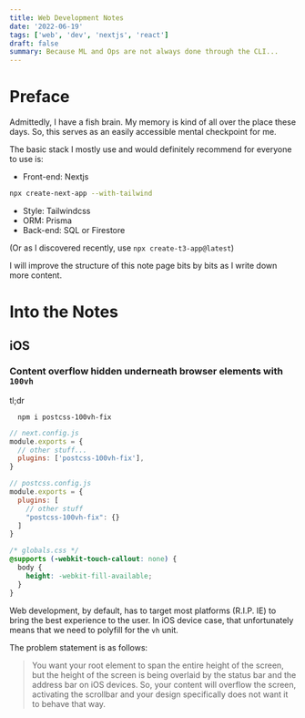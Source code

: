 ```yaml
---
title: Web Development Notes
date: '2022-06-19'
tags: ['web', 'dev', 'nextjs', 'react']
draft: false
summary: Because ML and Ops are not always done through the CLI...
---
```


# Preface

Admittedly, I have a fish brain. My memory is kind of all over the place these days. So, this serves as an easily accessible mental checkpoint for me.

The basic stack I mostly use and would definitely recommend for everyone to use is:

- Front-end: Nextjs

```sh
npx create-next-app --with-tailwind
```

- Style: Tailwindcss
- ORM: Prisma
- Back-end: SQL or Firestore

(Or as I discovered recently, use `npx create-t3-app@latest`)

I will improve the structure of this note page bits by bits as I write down more content.

# Into the Notes

## iOS

### Content overflow hidden underneath browser elements with `100vh`

tl;dr

```
  npm i postcss-100vh-fix
```

```js
// next.config.js
module.exports = {
  // other stuff...
  plugins: ['postcss-100vh-fix'],
}
```

```js
// postcss.config.js
module.exports = {
  plugins: [
    // other stuff
    "postcss-100vh-fix": {}
  ]
}
```

```css
/* globals.css */
@supports (-webkit-touch-callout: none) {
  body {
    height: -webkit-fill-available;
  }
}
```

Web development, by default, has to target most platforms (R.I.P. IE) to bring the best experience to the user. In iOS device case, that unfortunately means that we need to polyfill for the `vh` unit.

The problem statement is as follows:

> You want your root element to span the entire height of the screen, but the height of the screen is being overlaid by the status bar and the address bar on iOS devices. So, your content will overflow the screen, activating the scrollbar and your design specifically does not want it to behave that way.
